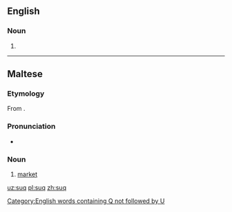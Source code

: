 ==English==

===Noun===
{{en-noun}}

# {{alternative spelling of|souq|lang=en}}

[[Category:English words containing Q not followed by U]]


----

==Maltese==

===Etymology===
From {{etyl|ar|mt}} {{term|سُوق|lang=ar|tr=sūq|sc=Arab}}.

===Pronunciation===
* {{IPA|/suːʔ/|lang=mt}}

===Noun===
{{mt-noun|m|swieq}}

# [[market]]

[[uz:suq]]
[[pl:suq]]
[[zh:suq]]